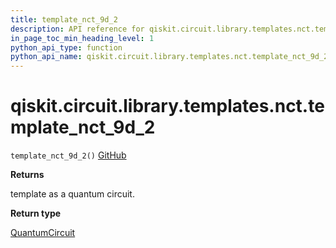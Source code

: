```yaml
---
title: template_nct_9d_2
description: API reference for qiskit.circuit.library.templates.nct.template_nct_9d_2
in_page_toc_min_heading_level: 1
python_api_type: function
python_api_name: qiskit.circuit.library.templates.nct.template_nct_9d_2
---
```


# qiskit.circuit.library.templates.nct.template\_nct\_9d\_2

<span id="qiskit.circuit.library.templates.nct.template_nct_9d_2" />

`template_nct_9d_2()` [GitHub](https://github.com/qiskit/qiskit/tree/stable/0.20/qiskit/circuit/library/templates/nct/template_nct_9d_2.py "view source code")

**Returns**

template as a quantum circuit.

**Return type**

[QuantumCircuit](qiskit.circuit.QuantumCircuit "qiskit.circuit.QuantumCircuit")

